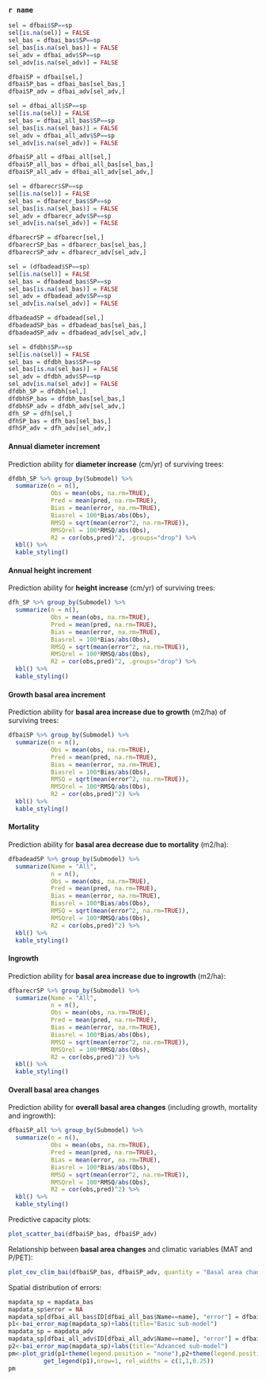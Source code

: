 ### `r name`

```r
sel = dfbai$SP==sp
sel[is.na(sel)] = FALSE
sel_bas = dfbai_bas$SP==sp
sel_bas[is.na(sel_bas)] = FALSE
sel_adv = dfbai_adv$SP==sp
sel_adv[is.na(sel_adv)] = FALSE

dfbaiSP = dfbai[sel,]
dfbaiSP_bas = dfbai_bas[sel_bas,]
dfbaiSP_adv = dfbai_adv[sel_adv,]

sel = dfbai_all$SP==sp
sel[is.na(sel)] = FALSE
sel_bas = dfbai_all_bas$SP==sp
sel_bas[is.na(sel_bas)] = FALSE
sel_adv = dfbai_all_adv$SP==sp
sel_adv[is.na(sel_adv)] = FALSE

dfbaiSP_all = dfbai_all[sel,]
dfbaiSP_all_bas = dfbai_all_bas[sel_bas,]
dfbaiSP_all_adv = dfbai_all_adv[sel_adv,]

sel = dfbarecr$SP==sp
sel[is.na(sel)] = FALSE
sel_bas = dfbarecr_bas$SP==sp
sel_bas[is.na(sel_bas)] = FALSE
sel_adv = dfbarecr_adv$SP==sp
sel_adv[is.na(sel_adv)] = FALSE

dfbarecrSP = dfbarecr[sel,]
dfbarecrSP_bas = dfbarecr_bas[sel_bas,]
dfbarecrSP_adv = dfbarecr_adv[sel_adv,]

sel = (dfbadead$SP==sp)
sel[is.na(sel)] = FALSE
sel_bas = dfbadead_bas$SP==sp
sel_bas[is.na(sel_bas)] = FALSE
sel_adv = dfbadead_adv$SP==sp
sel_adv[is.na(sel_adv)] = FALSE

dfbadeadSP = dfbadead[sel,]
dfbadeadSP_bas = dfbadead_bas[sel_bas,]
dfbadeadSP_adv = dfbadead_adv[sel_adv,]

sel = dfdbh$SP==sp
sel[is.na(sel)] = FALSE
sel_bas = dfdbh_bas$SP==sp
sel_bas[is.na(sel_bas)] = FALSE
sel_adv = dfdbh_adv$SP==sp
sel_adv[is.na(sel_adv)] = FALSE
dfdbh_SP = dfdbh[sel,]
dfdbhSP_bas = dfdbh_bas[sel_bas,]
dfdbhSP_adv = dfdbh_adv[sel_adv,]
dfh_SP = dfh[sel,]
dfhSP_bas = dfh_bas[sel_bas,]
dfhSP_adv = dfh_adv[sel_adv,]
```

#### Annual diameter increment

Prediction ability for **diameter increase** (cm/yr) of surviving trees:
```r
dfdbh_SP %>% group_by(Submodel) %>% 
  summarize(n = n(),
            Obs = mean(obs, na.rm=TRUE),
            Pred = mean(pred, na.rm=TRUE),
            Bias = mean(error, na.rm=TRUE),
            Biasrel = 100*Bias/abs(Obs),
            RMSQ = sqrt(mean(error^2, na.rm=TRUE)),
            RMSQrel = 100*RMSQ/abs(Obs),
            R2 = cor(obs,pred)^2, .groups="drop") %>% 
  kbl() %>%
  kable_styling()
```

#### Annual height increment

Prediction ability for **height increase** (cm/yr) of surviving trees:

```r
dfh_SP %>% group_by(Submodel) %>% 
  summarize(n = n(),
            Obs = mean(obs, na.rm=TRUE),
            Pred = mean(pred, na.rm=TRUE),
            Bias = mean(error, na.rm=TRUE),
            Biasrel = 100*Bias/abs(Obs),
            RMSQ = sqrt(mean(error^2, na.rm=TRUE)),
            RMSQrel = 100*RMSQ/abs(Obs),
            R2 = cor(obs,pred)^2, .groups="drop") %>% 
  kbl() %>%
  kable_styling()
```

#### Growth basal area increment

Prediction ability for **basal area increase due to growth** (m2/ha) of surviving trees: 

```r
dfbaiSP %>% group_by(Submodel) %>% 
  summarize(n = n(),
            Obs = mean(obs, na.rm=TRUE),
            Pred = mean(pred, na.rm=TRUE),
            Bias = mean(error, na.rm=TRUE),
            Biasrel = 100*Bias/abs(Obs),
            RMSQ = sqrt(mean(error^2, na.rm=TRUE)),
            RMSQrel = 100*RMSQ/abs(Obs),
            R2 = cor(obs,pred)^2) %>% 
  kbl() %>%
  kable_styling()
```

#### Mortality

Prediction ability for **basal area decrease due to mortality** (m2/ha): 

```r
dfbadeadSP %>% group_by(Submodel) %>% 
  summarize(Name = "All",
            n = n(),
            Obs = mean(obs, na.rm=TRUE),
            Pred = mean(pred, na.rm=TRUE),
            Bias = mean(error, na.rm=TRUE),
            Biasrel = 100*Bias/abs(Obs),
            RMSQ = sqrt(mean(error^2, na.rm=TRUE)),
            RMSQrel = 100*RMSQ/abs(Obs),
            R2 = cor(obs,pred)^2) %>% 
  kbl() %>%
  kable_styling()
```

#### Ingrowth


Prediction ability for **basal area increase due to ingrowth** (m2/ha): 

```r
dfbarecrSP %>% group_by(Submodel) %>% 
  summarize(Name = "All",
            n = n(),
            Obs = mean(obs, na.rm=TRUE),
            Pred = mean(pred, na.rm=TRUE),
            Bias = mean(error, na.rm=TRUE),
            Biasrel = 100*Bias/abs(Obs),
            RMSQ = sqrt(mean(error^2, na.rm=TRUE)),
            RMSQrel = 100*RMSQ/abs(Obs),
            R2 = cor(obs,pred)^2) %>% 
  kbl() %>%
  kable_styling()
```


#### Overall basal area changes

Prediction ability for **overall basal area changes** (including growth, mortality and ingrowth):

```r
dfbaiSP_all %>% group_by(Submodel) %>% 
  summarize(n = n(),
            Obs = mean(obs, na.rm=TRUE),
            Pred = mean(pred, na.rm=TRUE),
            Bias = mean(error, na.rm=TRUE),
            Biasrel = 100*Bias/abs(Obs),
            RMSQ = sqrt(mean(error^2, na.rm=TRUE)),
            RMSQrel = 100*RMSQ/abs(Obs),
            R2 = cor(obs,pred)^2) %>% 
  kbl() %>%
  kable_styling()
```


Predictive capacity plots:

```r
plot_scatter_bai(dfbaiSP_bas, dfbaiSP_adv)
```

Relationship between **basal area changes** and climatic variables (MAT and P/PET):
```r
plot_cov_clim_bai(dfbaiSP_bas, dfbaiSP_adv, quantity = "Basal area change", ylim = c(-5,20), errorlim = c(-20,20))
```

Spatial distribution of errors: 
```r
mapdata_sp = mapdata_bas
mapdata_sp$error = NA
mapdata_sp[dfbai_all_bas$ID[dfbai_all_bas$Name==name], "error"] = dfbai_all_bas$error[dfbai_all_bas$Name==name]
p1<-bai_error_map(mapdata_sp)+labs(title="Basic sub-model")
mapdata_sp = mapdata_adv
mapdata_sp[dfbai_all_adv$ID[dfbai_all_adv$Name==name], "error"] = dfbai_all_adv$error[dfbai_all_adv$Name==name]
p2<-bai_error_map(mapdata_sp)+labs(title="Advanced sub-model")
pm<-plot_grid(p1+theme(legend.position = "none"),p2+theme(legend.position = "none"),
          get_legend(p1),nrow=1, rel_widths = c(1,1,0.25))
pm
```

